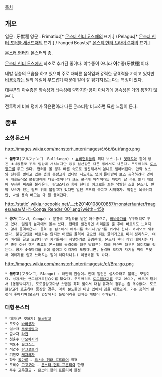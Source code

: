[[목차]]

== 개요 ==
일문 : 牙獣種
영문 : Primatius[* [[몬스터 헌터 도스]]때의 표기.] / Pelagus[* [[몬스터 헌터 포터블 세컨드]]때의 표기.]  / Fanged Beasts[* [[몬스터 헌터 트라이 G]]때의 표기.]

[[몬스터 헌터]]의 몬스터의 종.

[[몬스터 헌터 도스]]에서 최초로 추가된 종이다. 야수종이 아니라 '''아'''수종(牙獣種)이다.

네발 짐승의 모습을 하고 있으며 주로 재빠른 움직임과 강력한 공격력을 가지고 있지만 [[비룡종]]과는 달리 육질이 부드럽기 때문에 칼이 잘 튕기지 않는다는 특징이 있다.

대부분의 아수종은 화속성과 뇌속성에 약하지만 용이 아니기에 용속성은 거의 통하지 않는다.

전투력에 비해 덩치가 작은편이라 다른 몬스터랑 비교하면 묘한 느낌이 든다. 
== 종류 ==
=== 소형 몬스터 ===
http://images.wikia.com/monsterhunter/images/6/6b/Bullfango.png
 * '''불팡고'''(ブルファンゴ, Bullfango) : [[뉴비]][[헌터]]들의 최대 보스.(…) [[멧돼지]]와 같이 생긴 초식동물로 주로 밀림에 서식하지만 종종 설산같은 다른 맵에서도 나온다. 우두머리로 [[도스팡고]]를 두고 있다. 헌터를 볼 경우 빠른 속도로 돌진해서서 엄니로 받아버린다. 만약 보스와 전투를 벌이고 있는 맵에 불팡고가 있다면 시도때도 없이 들이받아 보스 공격하려다 옆에서 태클들어온 불팡고에게 다운→일어나다 보스 공격에 아작이라는 패턴이 날 수도 있기 때문에 무한한 짜증을 불러온다. 랑고스타와 함께 헌터의 어그로를 끄는 악랄한 소형 몬스터. 만약 보스가 있는 필드 위에 불팡고가 있다면 일단 모조리 족치고 시작하자. 약점은 뇌속이지만, 사실 용속 빼고는 다 잘 들어간다.

http://static1.wikia.nocookie.net/__cb20140108000857/monsterhunter/images/a/aa/MH4-Conga_Render_001.png?width=450
 * '''콩가'''(コンガ, Conga) : 분홍색 고릴라를 닮은 아수종으로, [[바바콩가]]를 우두머리로 두고 있다. 밀림과 늪지에서 볼수 있다. 헌터를 발견하면 허리춤을 춘 후에 빠르지도 느리지도 않게 돌격해온다. 돌격 중 점프해서 배치기를 하거나,방귀를 뀌거나 한다. 여러모로 재수없다. 불팡고만큼 빠르지는 않지만 어쨌든 돌격에 맞으면 뒤로 굴러가므로 미리 정리하자. 여러 마리를 끌고 도망다니면 자기들끼리 자멸하기로 유명한데, 몬스터 헌터 게임 내에서는 다른 종도 아닌 같은 종류의 몬스터의 돌격이라 해도 달려드는 길에 있으면 대부분 데미지를 입는다. 콩가 4~5마리를 뒤에 붙이고 이리저리 도망다니면, 돌격해 오다가 자기들 끼리 부딪혀 데미지를 입고 쓰러지는 일이 허다하니(…) 이용해봄 직 하다.

http://images.wikia.com/monsterhunter/images/e/ef/Brango.png
 * '''블랑고'''(ブランゴ, Blango) : 하얀색 원숭이… 인데 일단은 설사자라고 불리는 모양이다. 생김새는 맨드릴개코원숭이를 닮았다. 우두머리로 [[도도블랑고]]를 두고 있으며, 빠르게 달려서 [몸통박치기], 도도블랑고마냥 스텝을 휙휙 밟아서 대검 유저의 경우는 좀 재수없다. 도도블랑고가 호출하여 등장할 경우, 마치 분노한것 마냥 입에서 김을 내뿜으며, 기본 공격의 판정이 좋아지며(몬스터 입장에서) 눈덩어리를 던지는 패턴이 추가된다.

=== 대형 몬스터 ===
 * 대저(큰 멧돼지) [[도스팡고]]
 * 도모수 [[바바콩가]]
 * 설사자 [[도도블랑고]]
 * 금사자 [[라잔]]
 * 청웅수 [[아오아시라]]
 * 백토수 [[울크스스]]
 * 적갑수 [[랑그로토라]]
 * 기원호 [[케차와차]]
 * 향랑 [[올가론]] - [[몬스터 헌터 프론티어]] 한정
 * 도비수 [[고고모아]] - [[몬스터 헌터 프론티어]] 한정
 * 투수 [[고우갈프]] - [[몬스터 헌터 프론티어]] 한정
